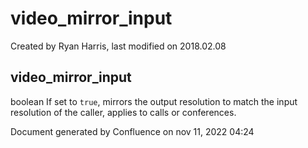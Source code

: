 
# video_mirror_input 

 Created by  Ryan Harris, last modified on 2018.02.08

## video_mirror_input

boolean If set to `true`, mirrors the output resolution to match the input resolution of the caller, applies to calls or conferences.

Document generated by Confluence on nov 11, 2022 04:24
